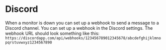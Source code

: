 # Discord

When a monitor is down you can set up a webhook to send a message to a Discord
channel. You can set up a webhook in the Discord settings. The webhook URL
should look something like this:
`https://discordapp.com/api/webhooks/123456789012345678/abcdefghijklmnopqrstuvwxyz1234567890`
